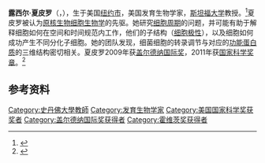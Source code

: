{{expand|time=2013-10-12T03:05:07+00:00}}
'''露西尔·夏皮罗'''（{{lang-en|'''Lucille Lucy Shapiro'''}}，{{bd|1940年|7月16日|}}），生于美国[[纽约市|纽约市]]，美国发育生物学家，[[斯坦福大学|斯坦福大学]]教授。<ref>{{cite web | url=http://med.stanford.edu/profiles/devbio/faculty/Lucille_Shapiro/ | title=Lucy Shapiro | accessdate=2013-10-12}}</ref>夏皮罗被认为[[原核生物|原核生物]][[细胞生物学|细胞生物学]]的先驱。她研究[[细胞周期|细胞周期]]的问题，并可能有助于解释细胞如何在空间和时间规范内工作，他们的子结构（[[细胞极性|细胞极性]]），以及细胞如何成功产生不同分化子细胞。她的团队发现，细菌细胞的转录调节与对应的[[功能蛋白质|功能蛋白质]]的三维结构密切相关。夏皮罗2009年获[[盖尔德纳国际奖|盖尔德纳国际奖]]，2011年获[[国家科学奖章|国家科学奖章]]。<ref>{{cite web | url=http://www.ascb.org/index.php?option=com_content&view=article&id=1004&Itemid=402 | title=Our People: Lucy Shapiro Wins National Medal of Science | accessdate=2013-10-12}}</ref>

==参考资料==
{{reflist}}

{{Winners of the National Medal of Science|biological}}
{{加拿大盖尔德纳国际奖获得者}}
{{路易莎·格罗斯·霍维茨奖获得者}}

{{DEFAULTSORT:Shapiro}}
[[Category:史丹佛大學教師|Category:史丹佛大學教師]]
[[Category:发育生物学家|Category:发育生物学家]]
[[Category:美国国家科学奖获奖者|Category:美国国家科学奖获奖者]]
[[Category:盖尔德纳国际奖获得者|Category:盖尔德纳国际奖获得者]]
[[Category:霍维茨奖获得者|Category:霍维茨奖获得者]]